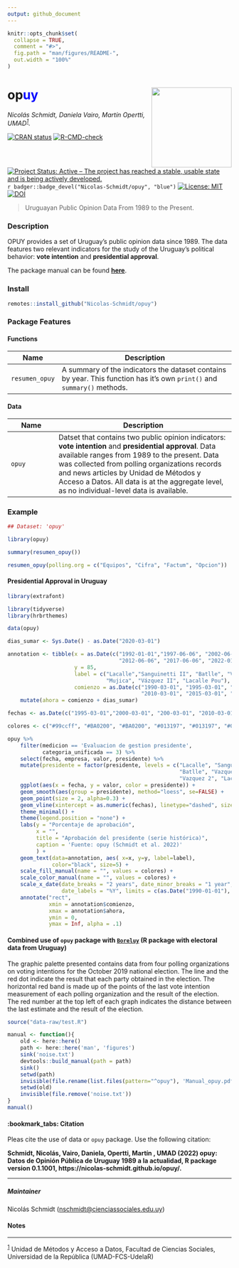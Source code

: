 ```yaml
---
output: github_document
---
```


<!-- README.md is generated from README.Rmd. Please edit that file -->

```r
knitr::opts_chunk$set(
  collapse = TRUE,
  comment = "#>",
  fig.path = "man/figures/README-",
  out.width = "100%"
)
```

# op<b style='color:blue'>uy</b> <img src='man/figures/logo.png' align="right" height="180" />



*Nicolás Schmidt, Daniela Vairo, Martín Opertti, UMAD<sup><a id="fnr.1" class="footref" href="#fn.1">1</a></sup>.*

<!-- badges: start -->
[![CRAN status](https://www.r-pkg.org/badges/version/opuy)](https://CRAN.R-project.org/package=opuy)
[![R-CMD-check](https://github.com/Nicolas-Schmidt/opuy/actions/workflows/R-CMD-check.yaml/badge.svg)](https://github.com/Nicolas-Schmidt/opuy/actions/workflows/R-CMD-check.yaml)
[![Project Status: Active – The project has reached a stable, usable
state and is being actively
developed.](https://www.repostatus.org/badges/latest/active.svg)](https://www.repostatus.org/#active)
`r badger::badge_devel("Nicolas-Schmidt/opuy", "blue")`
[![License: MIT](https://img.shields.io/badge/License-MIT-yellow.svg)](https://opensource.org/licenses/MIT)
[![DOI](https://zenodo.org/badge/253661638.svg)](https://zenodo.org/badge/latestdoi/253661638)


<!-- badges: end -->


> Uruguayan Public Opinion Data From 1989 to the Present.

### Description

OPUY provides a set of Uruguay's public opinion data since 1989. The data features two relevant indicators for the study of the Uruguay's political behavior: __vote intention__ and __presidential approval__.

The package manual can be found [__here__](https://github.com/Nicolas-Schmidt/opuy/blob/master/man/figures/Manual_opuy.pdf).


### Install

``` r
remotes::install_github("Nicolas-Schmidt/opuy")
```

### Package Features


#### Functions

| Name |Description |
| ----------------- | -------------------------------------------------------------- | 
|`resumen_opuy`|A summary of the indicators the dataset contains by year. This function has it's own `print()` and `summary()` methods.|


#### Data

| Name |Description |
| ----------------- | -------------------------------------------------------------- | 
|`opuy`|Datset that contains two public opinion indicators: __vote intention__ and __presidential approval__. Data available ranges from 1989 to the present. Data was collected from polling organizations records and news articles by Unidad de Métodos y Acceso a Datos. All data is at the aggregate level, as no individual-level data is available.|



### Example

```r
## Dataset: 'opuy'

library(opuy)

summary(resumen_opuy())

resumen_opuy(polling.org = c("Equipos", "Cifra", "Factum", "Opcion"))

```

#### Presidential Approval in Uruguay

```r
library(extrafont)
```

```r
library(tidyverse)
library(hrbrthemes)

data(opuy)

dias_sumar <- Sys.Date() - as.Date("2020-03-01")

annotation <- tibble(x = as.Date(c("1992-01-01","1997-06-06", "2002-06-06", "2007-06-06",
                                   "2012-06-06", "2017-06-06", "2022-01-01")),
                     y = 85,
                     label = c("Lacalle","Sanguinetti II", "Batlle", "Vázquez I",
                               "Mujica", "Vázquez II", "Lacalle Pou"),
                     comienzo = as.Date(c("1990-03-01", "1995-03-01", "2000-03-01", "2005-03-01",
                                          "2010-03-01", "2015-03-01", "2020-03-01"))) %>%
    mutate(ahora = comienzo + dias_sumar)

fechas <- as.Date(c("1995-03-01","2000-03-01", "200-03-01", "2010-03-01", "2015-03-01", "2020-03-01"))

colores <- c("#99ccff", "#BA0200", "#BA0200", "#013197", "#013197", "#013197", "#99ccff")

opuy %>%
    filter(medicion == 'Evaluacion de gestion presidente',
           categoria_unificada == 3) %>%
    select(fecha, empresa, valor, presidente) %>%
    mutate(presidente = factor(presidente, levels = c("Lacalle", "Sanguinetti 2",
                                                      "Batlle", "Vazquez 1", "Mujica",
                                                      "Vazquez 2", "Lacalle Pou"))) %>%
    ggplot(aes(x = fecha, y = valor, color = presidente)) +
    geom_smooth(aes(group = presidente), method="loess", se=FALSE) +
    geom_point(size = 2, alpha=0.3) +
    geom_vline(xintercept = as.numeric(fechas), linetype="dashed", size=0.3, color="grey30") +
    theme_minimal() +
    theme(legend.position = "none") +
    labs(y = "Porcentaje de aprobación",
         x = "",
         title = "Aprobación del presidente (serie histórica)",
         caption = 'Fuente: opuy (Schmidt et al. 2022)'
         ) +
    geom_text(data=annotation, aes( x=x, y=y, label=label),
              color="black", size=5) +
    scale_fill_manual(name = "", values = colores) +
    scale_color_manual(name = "", values = colores) +
    scale_x_date(date_breaks = "2 years", date_minor_breaks = "1 year",
                 date_labels = "%Y", limits = c(as.Date("1990-01-01"), NA)) +
    annotate("rect",
             xmin = annotation$comienzo,
             xmax = annotation$ahora,
             ymin = 0,
             ymax = Inf, alpha = .1)

```


#### Combined use of `opuy` package with [`Boreluy`](https://nicolas-schmidt.github.io/Boreluy/) (R package with electoral data from Uruguay)


The graphic palette presented contains data from four polling organizations on voting intentions for the October 2019 national election. The line and the red dot indicate the result that each party obtained in the election. The horizontal red band is made up of the points of the last vote intention measurement of each polling organization and the result of the election. The red number at the top left of each graph indicates the distance between the last estimate and the result of the election.


```r
source("data-raw/test.R")
```

```r
manual <- function(){
    old <- here::here()
    path <- here::here('man', 'figures')
    sink('noise.txt')
    devtools::build_manual(path = path)
    sink()
    setwd(path)
    invisible(file.rename(list.files(pattern="^opuy"), 'Manual_opuy.pdf'))
    setwd(old)
    invisible(file.remove('noise.txt'))
}
manual()
```


#### :bookmark_tabs: Citation

Pleas cite the use of data or `opuy` package. Use the following citation:

**Schmidt, Nicolás, Vairo, Daniela, Opertti, Martín , UMAD (2022) opuy: Datos de Opinión Pública de Uruguay 1989 a la actualidad, R package version 0.1.1001, https://nicolas-schmidt.github.io/opuy/.**

---

##### Maintainer
Nicolás Schmidt (<nschmidt@cienciassociales.edu.uy>)

#### Notes

---
<sup><a id="fn.1" href="#fnr.1">1</a></sup> Unidad de Métodos y Acceso a Datos, Facultad de Ciencias Sociales, Universidad de la República (UMAD-FCS-UdelaR)

